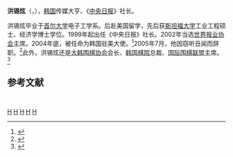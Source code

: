 {{Infobox Korean name
 |hangul= 홍석현
 |hanja= 洪錫炫
 |rr= Hong Seokhyeon
 |mr= Hong Sŏkhyŏn
 |context=
 |img= 
 |caption= 
}}
'''洪锡炫'''（{{lang-ko|홍석현}}，{{bd|1949年|10月20日}}），[[韩国|韩国]]传媒大亨、《[[中央日报_(韩国)|中央日报]]》社长。

洪锡炫毕业于[[首尔大学|首尔大学]]电子工学系。后赴美国留学，先后获[[斯坦福大学|斯坦福大学]]工业工程硕士、经济学博士学位。1999年起出任《中央日报》社长。2002年当选[[世界报业协会|世界报业协会]]主席。2004年底，被任命为韩国驻美大使。<ref>{{cite web|url=http://www.people.com.cn/GB/guoji/1029/3062160.html|title=韩国驻美大使易人 报界巨头洪锡炫将担重任|date=2004-12-17|publisher=人民网|access-date=2016-03-15|archive-date=2016-03-16|archive-url=https://web.archive.org/web/20160316001746/http://www.people.com.cn/GB/guoji/1029/3062160.html|dead-url=no}}</ref>2005年7月，他因窃听丑闻而辞职。<ref>{{cite web|url=http://world.people.com.cn/GB/14549/3582843.html|title=窃听丑闻震动韩国政坛 前任总统受到冲击|date=2005-08-01|publisher=人民网|access-date=2016-03-15|archive-date=2016-03-16|archive-url=https://web.archive.org/web/20160316024659/http://world.people.com.cn/GB/14549/3582843.html|dead-url=no}}</ref>此外，洪锡炫还是[[大韩围棋协会|大韩围棋协会]]会长、[[韩国棋院|韩国棋院]]总裁、[[国际围棋联盟|国际围棋联盟]]主席。<ref>{{cite web|url=http://sports.sina.com.cn/go/2015-12-24/doc-ifxmykrf2259201.shtml|date=2015-12-24|title=韩国两大团体合并成立统合围棋协会 洪锡炫任会长|publisher=新浪|access-date=2016-03-15|archive-date=2019-09-13|archive-url=https://web.archive.org/web/20190913082746/http://sports.sina.com.cn/go/2015-12-24/doc-ifxmykrf2259201.shtml|dead-url=no}}</ref>

== 参考文献 ==
{{reflist}}

{{start box}}
{{s-dip}}
  {{Succession box
    | title  = {{flagicon|KOR}} 大韩民国驻美国大使
    | years  = 2005年
    | before = [[韩昇洲|韩昇洲]]
    | after  = [[李泰植|李泰植]]
  }}
{{end box}}

{{South Korea-stub}}

[[Category:韩国企业家|H]]
[[Category:韩国驻美国大使|H]]
[[Category:首尔大学校友|H]]
[[Category:史丹佛大学校友|H]]
[[Category:洪姓|H]]